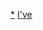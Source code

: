 {{Navbox
|name= I've
|title= [[I've]]/FUCTORY RECORDS
|group1= 製作人
|list1= [[高瀨一矢]] - [[NAMI]] -  - [[C.G mix]] - （[[中澤伴行]]） - （[[尾崎武士]]） - （[[井内舞子]]） - （[[中坪淳彥]]） - （[[渡部真也|wata]]）
|group2= 歌手（個人）
|list2= [[桐島愛里]] - [[柚子乃]] - [[RINA]] - [[IKU]] - [[C.G mix]] - （[[島みやえい子]]） - （[[KOTOKO]]） - （[[川田まみ]]） - （[[MELL]]） - （[[詩月カオリ]]） - （[[舞崎なみ]]） - （[[朝見凛]]） - （[[MOMO]]） - （[[SHIHO]]） - （[[AKI]]） - （[[怜奈]]）
|group3= 歌手（團體）
|list3= [[Love Planet Five]] - [[Larval Stage Planning]]
|group4= 音樂專輯（Girls Compilation）
|list4= [[Regret (音樂專輯)|regret]] - [[verge]] - [[disintegration]] - [[LAMENT]] - [[OUT FLOW]] - [[COLLECTIVE]] - [[EXTRACT]] - [[LEVEL OCTAVE]] - [[Evidence nine]] - [[The Time 〜12 Colors〜]] - [[ALIVE]]
|group5= 音樂專輯（Girls Compilation以外）
|list5= [[SHORT CIRCUIT (音樂專輯)|SHORT CIRCUIT]] - [[SHORT CIRCUIT II]] - [[master groove circle]] - [[I've Sound 10th Anniversary 「Departed to the future」Special CD BOX]] - [[SHORT CIRCUIT III]] - [[TRIBAL LINK]]
|group6=LIVE
|list6= [[I've in BUDOKAN 2005 〜Open the Birth Gate〜]] - [[I've in BUDOKAN 2005 〜Open the Birth Gate〜#I'VE in BUDOKAN 2009 〜Departed to the future〜|I'VE in BUDOKAN 2009 〜Departed to the future〜]]
|group7= 相關人物
|list7= [[Lia]] - [[彩菜]] - [[佐藤ひろ美]] - [[Ray]] - [[黒崎真音]] - [[奥井雅美]] - [[やなぎなぎ]] - [[茅原実里]] - [[南條愛乃]] - [[三澤紗千香]] - [[折戸伸治]] - [[麻枝准]] - [[一色由比]] - [[Eric Mouquet]] - [[Marty Friedman]] - [[森岡賢]] - [[木田亜由美]] - [[元長柾木]] - [[都築真紀]]
}}<noinclude>
[[Category:I've|*]]
[[Category:音樂導航模板|I've]]

</noinclude>